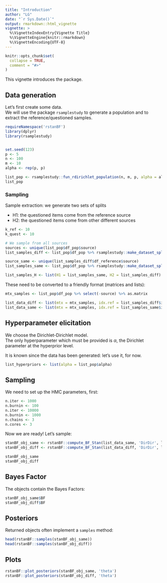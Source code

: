 ```yaml
---
title: "Introduction"
author: "LG"
date: "`r Sys.Date()`"
output: rmarkdown::html_vignette
vignette: >
  %\VignetteIndexEntry{Vignette Title}
  %\VignetteEngine{knitr::rmarkdown}
  %\VignetteEncoding{UTF-8}
---
```


```r
knitr::opts_chunk$set(
  collapse = TRUE,
  comment = "#>"
)
```

This vignette introduces the package. 

## Data generation

Let's first create some data.    
We will use the package `rsamplestudy` to generate a population and to extract the reference/questioned samples.

```r
requireNamespace('rstanBF')
library(dplyr)
library(rsamplestudy)


set.seed(123)
p <- 5
n <- 100
m <- 10
alpha <- rep(p, p)

list_pop <- rsamplestudy::fun_rdirichlet_population(n, m, p, alpha = alpha)
list_pop

```

### Sampling

Sample extraction: we generate two sets of splits

- H1: the questioned items come from the reference source
- H2: the questioned items come from other different sources

```r
k_ref <- 10
k_quest <- 10

# We sample from all sources
sources <- unique(list_pop$df_pop$source)
list_samples_diff <- list_pop$df_pop %>% rsamplestudy::make_dataset_splits(k_ref, k_quest)

source_same <- unique(list_samples_diff$df_reference$source)
list_samples_same <- list_pop$df_pop %>% rsamplestudy::make_dataset_splits(k_ref, k_quest, source_ref = source_same, source_quest = source_same)

list_samples_H <- list(H1 = list_samples_same, H2 = list_samples_diff)
```

These need to be converted to a friendly format (matrices and lists):
```r

mtx_samples <- list_pop$df_pop %>% select(-source) %>% as.matrix

list_data_diff <- list(mtx = mtx_samples, idx.ref = list_samples_diff$idx_reference, idx.quest = list_samples_diff$idx_questioned)
list_data_same <- list(mtx = mtx_samples, idx.ref = list_samples_same$idx_reference, idx.quest = list_samples_same$idx_questioned)
```



## Hyperparameter elicitation

We choose the Dirichlet-Dirichlet model.   
The only hyperparameter which must be provided is $\alpha$, the Dirichlet parameter at the hyperprior level.

It is known since the data has been generated: let's use it, for now.

```r
list_hyperpriors <- list(alpha = list_pop$alpha)
```

## Sampling

We need to set up the HMC parameters, first:
```r
n.iter <- 1000
n.burnin <- 100
n.iter <- 10000
n.burnin <- 1000
n.chains <- 3
n.cores <- 3
```

Now we are ready! Let's sample:

```r
stanBF_obj_same <- rstanBF::compute_BF_Stan(list_data_same, 'DirDir', list_hyperpriors, data_other = NULL, n.iter, n.burnin, n.chains, n.cores)
stanBF_obj_diff <- rstanBF::compute_BF_Stan(list_data_diff, 'DirDir', list_hyperpriors, data_other = NULL, n.iter, n.burnin, n.chains, n.cores)
```

```r
stanBF_obj_same
stanBF_obj_diff
```


## Bayes Factor

The objects contain the Bayes Factors:

```r
stanBF_obj_same$BF
stanBF_obj_diff$BF
```

## Posteriors

Returned objects often implement a `samples` method:

```r
head(rstanBF::samples(stanBF_obj_same))
head(rstanBF::samples(stanBF_obj_diff))
```

## Plots

```r
rstanBF::plot_posteriors(stanBF_obj_same, 'theta')
rstanBF::plot_posteriors(stanBF_obj_diff, 'theta')
```

